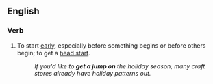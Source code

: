 ==English==

===Verb===
{{head|en|verb|head=[[get]] [[a]] [[jump]] [[on]]}}

# {{label|en|idiomatic}} To start [[early]], especially before something begins or before others begin; to get a [[head start]].
#: ''If you'd like to '''get a jump on''' the holiday season, many craft stores already have holiday patterns out.''